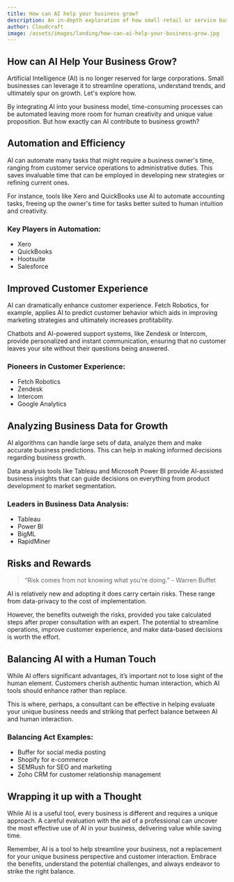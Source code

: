 ```yaml
---
title: How can AI help your business grow?
description: An in-depth exploration of how small retail or service businesses can leverage AI to grow.
author: Cloudcraft 
image: /assets/images/landing/how-can-ai-help-your-business-grow.jpg
---
```


## How can AI Help Your Business Grow?

Artificial Intelligence (AI) is no longer reserved for large corporations. Small businesses can leverage it to streamline operations, understand trends, and ultimately spur on growth. Let's explore how.

By integrating AI into your business model, time-consuming processes can be automated leaving more room for human creativity and unique value proposition. But how exactly can AI contribute to business growth?

<ServicesBlurb />

## Automation and Efficiency

AI can automate many tasks that might require a business owner's time, ranging from customer service operations to administrative duties. This saves invaluable time that can be employed in developing new strategies or refining current ones.

For instance, tools like Xero and QuickBooks use AI to automate accounting tasks, freeing up the owner's time for tasks better suited to human intuition and creativity. 

### Key Players in Automation:

 * Xero
 * QuickBooks
 * Hootsuite
 * Salesforce

## Improved Customer Experience

AI can dramatically enhance customer experience. Fetch Robotics, for example, applies AI to predict customer behavior which aids in improving marketing strategies and ultimately increases profitability.

Chatbots and AI-powered support systems, like Zendesk or Intercom, provide personalized and instant communication, ensuring that no customer leaves your site without their questions being answered.

### Pioneers in Customer Experience:

 * Fetch Robotics
 * Zendesk
 * Intercom
 * Google Analytics

## Analyzing Business Data for Growth

AI algorithms can handle large sets of data, analyze them and make accurate business predictions. This can help in making informed decisions regarding business growth.

Data analysis tools like Tableau and Microsoft Power BI provide AI-assisted business insights that can guide decisions on everything from product development to market segmentation.

### Leaders in Business Data Analysis:

 * Tableau
 * Power BI
 * BigML
 * RapidMiner

<GetStartedBlurb />

## Risks and Rewards

<blockquote>
“Risk comes from not knowing what you’re doing.” - Warren Buffet
</blockquote>

AI is relatively new and adopting it does carry certain risks. These range from data-privacy to the cost of implementation.

However, the benefits outweigh the risks, provided you take calculated steps after proper consultation with an expert. The potential to streamline operations, improve customer experience, and make data-based decisions is worth the effort.

## Balancing AI with a Human Touch

While AI offers significant advantages, it’s important not to lose sight of the human element. Customers cherish authentic human interaction, which AI tools should enhance rather than replace.

This is where, perhaps, a consultant can be effective in helping evaluate your unique business needs and striking that perfect balance between AI and human interaction.

### Balancing Act Examples:

 * Buffer for social media posting
 * Shopify for e-commerce 
 * SEMRush for SEO and marketing
 * Zoho CRM for customer relationship management

## Wrapping it up with a Thought

While AI is a useful tool, every business is different and requires a unique approach. A careful evaluation with the aid of a professional can uncover the most effective use of AI in your business, delivering value while saving time.

Remember, AI is a tool to help streamline your business, not a replacement for your unique business perspective and customer interaction. Embrace the benefits, understand the potential challenges, and always endeavor to strike the right balance.